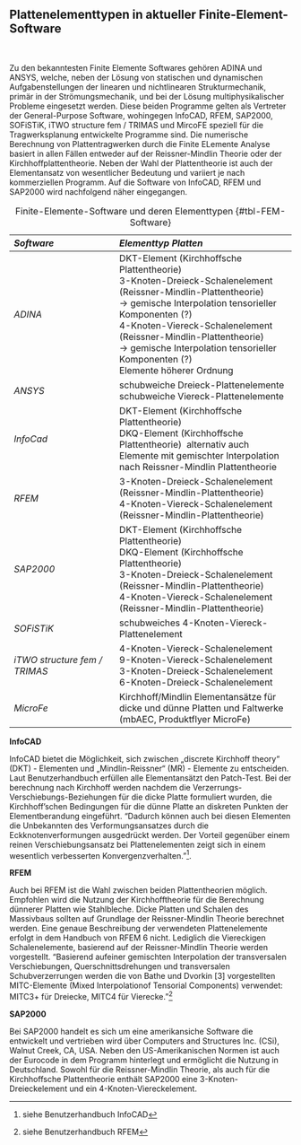 ## Plattenelementtypen in aktueller Finite-Element-Software {#sec-kommerzielle-Software}
\

Zu den bekanntesten Finite Elemente Softwares gehören ADINA und ANSYS, welche, neben der Lösung von statischen und dynamischen Aufgabenstellungen der linearen und nichtlinearen Strukturmechanik, primär in der Strömungsmechanik, und bei der Lösung multiphysikalischer Probleme eingesetzt werden. Diese beiden Programme gelten als Vertreter der  General-Purpose Software, wohingegen InfoCAD, RFEM, SAP2000, SOFiSTiK, iTWO structure fem / TRIMAS und MircoFE speziell für die Tragwerksplanung entwickelte Programme sind. Die numerische Berechnung von Plattentragwerken durch die Finite ELemente Analyse basiert in allen Fällen entweder auf der Reissner-Mindlin Theorie oder der Kirchhoffplattentheorie. Neben der Wahl der Plattentheorie ist auch der Elementansatz von wesentlicher Bedeutung und variiert je nach kommerziellen Programm. Auf die Software von InfoCAD, RFEM und SAP2000 wird nachfolgend näher eingegangen.


|*Software* |*Elementtyp Platten*|
|:--------|:--------------|
|_ADINA_| DKT-Element (Kirchhoffsche Plattentheorie) \
              3-Knoten-Dreieck-Schalenelement (Reissner-Mindlin-Plattentheorie) \
              -> gemische Interpolation tensorieller Komponenten (?) \
              4-Knoten-Viereck-Schalenelement (Reissner-Mindlin-Plattentheorie) \
              -> gemische Interpolation tensorieller Komponenten (?) \
              Elemente höherer Ordnung|
|_ANSYS_|  schubweiche Dreieck-Plattenelemente \
                schubweiche Viereck-Plattenelemente|
|_InfoCad_| DKT-Element (Kirchhoffsche Plattentheorie) \
                DKQ-Element (Kirchhoffsche Plattentheorie) \ alternativ auch Elemente mit gemischter Interpolation nach Reissner-Mindlin Plattentheorie |
|_RFEM_| 3-Knoten-Dreieck-Schalenelement (Reissner-Mindlin-Plattentheorie) \
              4-Knoten-Viereck-Schalenelement (Reissner-Mindlin-Plattentheorie)|
|_SAP2000_| DKT-Element (Kirchhoffsche Plattentheorie)\
                DKQ-Element (Kirchhoffsche Plattentheorie)\
                3-Knoten-Dreieck-Schalenelement (Reissner-Mindlin-Plattentheorie) \
                4-Knoten-Viereck-Schalenelement (Reissner-Mindlin-Plattentheorie)|
|_SOFiSTiK_|schubweiches 4-Knoten-Viereck-Plattenelement|
|_iTWO structure fem / TRIMAS_ | 4-Knoten-Viereck-Schalenelement \
9-Knoten-Viereck-Schalenelement \
3-Knoten-Dreieck-Schalenelement \
6-Knoten-Dreieck-Schalenelement |
|_MicroFe_ | Kirchhoff/Mindlin Elementansätze für dicke und dünne Platten und Faltwerke (mbAEC, Produktflyer MicroFe) |

: Finite-Elemente-Software und deren Elementtypen {#tbl-FEM-Software}

__InfoCAD__

InfoCAD bietet die Möglichkeit, sich zwischen „discrete Kirchhoff theory“ (DKT) - Elementen und „Mindlin-Reissner“ (MR) - Elemente zu entscheiden. Laut Benutzerhandbuch erfüllen alle Elementansätzt den Patch-Test. Bei der berechnung nach Kirchhoff werden nachdem die Verzerrungs-Verschiebungs-Beziehungen für die dicke Platte formuliert wurden, die Kirchhoff'schen Bedingungen für die dünne Platte an diskreten Punkten der Elementberandung eingeführt. "Dadurch können auch bei diesen Elementen die Unbekannten des Verformungsansatzes durch die Eckknotenverformungen ausgedrückt werden. Der Vorteil gegenüber einem reinen Verschiebungsansatz bei Plattenelementen
zeigt sich in einem wesentlich verbesserten Konvergenzverhalten."^[siehe Benutzerhandbuch InfoCAD].

__RFEM__

Auch bei RFEM ist die Wahl zwischen beiden Plattentheorien möglich. Empfohlen wird die Nutzung der Kirchhofftheorie für die Berechnung dünnerer Platten wie Stahlbleche. Dicke Platten und Schalen des Massivbaus sollten auf Grundlage der Reissner-Mindlin Theorie berechnet werden. Eine genaue Beschreibung der verwendeten Plattenelemente erfolgt in dem Handbuch von RFEM 6 nicht. Lediglich die Viereckigen Schalenelemente, basierend auf der Reissner-Mindlin Theorie werden vorgestellt. "Basierend aufeiner gemischten Interpolation der transversalen Verschiebungen, Querschnittsdrehungen und transversalen Schubverzerrungen werden die von Bathe und Dvorkin [3] vorgestellten MITC-Elemente (Mixed Interpolationof Tensorial Components) verwendet: MITC3+ für Dreiecke, MITC4 für Vierecke."^[siehe Benutzerhandbuch RFEM]

__SAP2000__

Bei SAP2000 handelt es sich um eine amerikansiche Software die entwickelt und vertrieben wird über Computers and Structures Inc. (CSi), Walnut Creek, CA, USA. Neben den US-Amerikanischen Normen ist auch der Eurocode in dem Programm hinterlegt und ermöglicht die Nutzung in Deutschland. Sowohl für die Reissner-Mindlin Theorie, als auch für die Kirchhoffsche Plattentheorie enthält SAP2000 eine 3-Knoten-Dreieckelement und ein 4-Knoten-Viereckelement.
